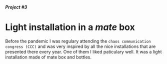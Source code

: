 ##### Project #3

# Light installation in a *mate* box

Before the pandemic I was regulary attending the `chaos communication congress (CCC)` and was very
inspired by all the nice installations that are presented there every year.
One of them I liked paticulary well. It was a light installation made of mate box and bottles.

